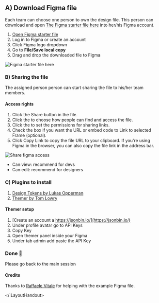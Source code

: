
<LayoutHandout title="Figma Setup">

## A) Download Figma file

Each team can choose one person to own the design file.
This person can download and open [The Figma starter file here](https://www.figma.com/file/GDxXj0FoQ2ppNCAMcPZpmV/Workshop-v2?node-id=113%3A3565)
into her/his Figma account.

1. [Open Figma starter file](https://www.figma.com/file/GDxXj0FoQ2ppNCAMcPZpmV/Workshop-v2?node-id=113%3A3565)
1. Log in to Figma or create an account
1. Click Figma logo dropdown
1. Go to **File/Save local copy**
1. Drag and drop the downloaded file to Figma

![Figma starter file here](https://res.cloudinary.com/goright-io/image/upload/f_auto,q_auto/v1619277298/handout/figma-duplicate-file-v2_pdfftn.png)

### B) Sharing the file

The assigned person person can start sharing the file to his/her team members.

#### Access rights

1. Click the Share button in the file.
1. Click the to choose how people can find and access the file.
1. Click the to set the permissions for sharing links.
1. Check the box if you want the URL or embed code to Link to selected Frame (optional).
1. Click Copy Link to copy the file URL to your clipboard. If you're using Figma in the browser, you can also copy the file link in the address bar.

![Share figma access](https://help.figma.com/hc/article_attachments/360084499614/Link_sharing_settings_in_the_share_modal_for_a_file_in_a_team.png)

- Can view: recommend for devs
- Can edit: recommend for designers

### C) Plugins to install

1. [Design Tokens by Lukas Opperman](https://www.figma.com/community/plugin/888356646278934516/Design-Tokens)
1. [Themer by Tom Lowry](https://www.figma.com/community/plugin/731176732337510831/Themer)

#### Themer setup

1. [Create an account a https://jsonbin.io/](https://jsonbin.io/)
1. Under profile avatar go to API Keys
1. Copy Key
1. Open themer panel inside your Figma
1. Under tab admin add paste the API Key

### Done 👏

Please go back to the main session

#### Credits

Thanks to [Raffaele Vitale](https://www.linkedin.com/in/raffaelevitaledesign/) for helping
with the example Figma file.

</ LayoutHandout>
